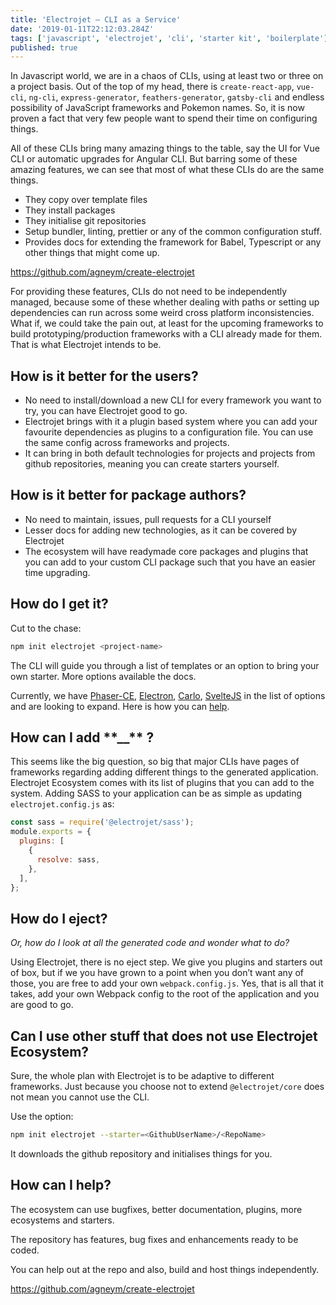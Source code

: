 ```yaml
---
title: 'Electrojet — CLI as a Service'
date: '2019-01-11T22:12:03.284Z'
tags: ['javascript', 'electrojet', 'cli', 'starter kit', 'boilerplate']
published: true
---
```


In Javascript world, we are in a chaos of CLIs, using at least two or three on a project basis. Out of the top of my head, there is `create-react-app`, `vue-cli`, `ng-cli`, `express-generator`, `feathers-generator`, `gatsby-cli` and endless possibility of JavaScript frameworks and Pokemon names. So, it is now proven a fact that very few people want to spend their time on configuring things.

All of these CLIs bring many amazing things to the table, say the UI for Vue CLI or automatic upgrades for Angular CLI. But barring some of these amazing features, we can see that most of what these CLIs do are the same things.

- They copy over template files
- They install packages
- They initialise git repositories
- Setup bundler, linting, prettier or any of the common configuration stuff.
- Provides docs for extending the framework for Babel, Typescript or any other things that might come up.

https://github.com/agneym/create-electrojet

For providing these features, CLIs do not need to be independently managed, because some of these whether dealing with paths or setting up dependencies can run across some weird cross platform inconsistencies. What if, we could take the pain out, at least for the upcoming frameworks to build prototyping/production frameworks with a CLI already made for them. That is what Electrojet intends to be.

## How is it better for the users?

- No need to install/download a new CLI for every framework you want to try, you can have Electrojet good to go.
- Electrojet brings with it a plugin based system where you can add your favourite dependencies as plugins to a configuration file. You can use the same config across frameworks and projects.
- It can bring in both default technologies for projects and projects from github repositories, meaning you can create starters yourself.

## How is it better for package authors?

- No need to maintain, issues, pull requests for a CLI yourself
- Lesser docs for adding new technologies, as it can be covered by Electrojet
- The ecosystem will have readymade core packages and plugins that you can add to your custom CLI package such that you have an easier time upgrading.

## How do I get it?

Cut to the chase:

```bash
npm init electrojet <project-name>
```

The CLI will guide you through a list of templates or an option to bring your own starter. More options available the docs.

Currently, we have [Phaser-CE](https://github.com/photonstorm/phaser-ce), [Electron](https://electronjs.org/), [Carlo](https://github.com/GoogleChromeLabs/carlo/), [SvelteJS](https://svelte.technology/) in the list of options and are looking to expand. Here is how you can [help](https://github.com/agneym/create-electrojet#how-do-i-build-a-cli-for-my-favorite-technology).

## How can I add \***\*\_\_\*\*** ?

This seems like the big question, so big that major CLIs have pages of frameworks regarding adding different things to the generated application. Electrojet Ecosystem comes with its list of plugins that you can add to the system. Adding SASS to your application can be as simple as updating `electrojet.config.js` as:

```js
const sass = require('@electrojet/sass');
module.exports = {
  plugins: [
    {
      resolve: sass,
    },
  ],
};
```

## How do I eject?

_Or, how do I look at all the generated code and wonder what to do?_

Using Electrojet, there is no eject step. We give you plugins and starters out of box, but if we you have grown to a point when you don’t want any of those, you are free to add your own `webpack.config.js`. Yes, that is all that it takes, add your own Webpack config to the root of the application and you are good to go.

## Can I use other stuff that does not use Electrojet Ecosystem?

Sure, the whole plan with Electrojet is to be adaptive to different frameworks. Just because you choose not to extend `@electrojet/core` does not mean you cannot use the CLI.

Use the option:

```bash
npm init electrojet --starter=<GithubUserName>/<RepoName>
```

It downloads the github repository and initialises things for you.

## How can I help?

The ecosystem can use bugfixes, better documentation, plugins, more ecosystems and starters.

The repository has features, bug fixes and enhancements ready to be coded.

You can help out at the repo and also, build and host things independently.

https://github.com/agneym/create-electrojet
